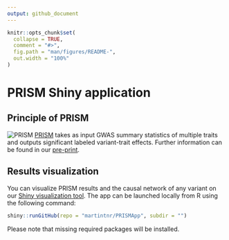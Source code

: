 ```yaml
---
output: github_document
---
```


<!-- README.md is generated from README.Rmd. Please edit that file -->

```r
knitr::opts_chunk$set(
  collapse = TRUE,
  comment = "#>",
  fig.path = "man/figures/README-",
  out.width = "100%"
)
```

# PRISM Shiny application

<!-- badges: start -->
<!-- badges: end -->

## Principle of PRISM

![PRISM](Github_Fig.png)
[PRISM](https://github.com/martintnr/PRISM) takes as input GWAS summary statistics of multiple traits and outputs significant labeled variant-trait effects. Further information can be found in our [pre-print](https://doi.org/10.1101/2024.06.01.24308193).

## Results visualization

You can visualize PRISM results and the causal network of any variant on our [Shiny visualization tool](https://verbam01.shinyapps.io/PRISM/). The app can be launched locally from R using the following command:
```r
shiny::runGitHub(repo = "martintnr/PRISMApp", subdir = "")
```
Please note that missing required packages will be installed.


